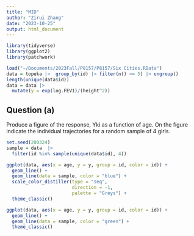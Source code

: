 ```yaml
---
title: "MID"
author: "Zirui Zhang"
date: "2023-10-25"
output: html_document
---
```


```r
library(tidyverse)
library(ggplot2)
library(patchwork)
```

```r
load("~/Documents/2023Fall/P8157/P8157/Six Cities.RData")
data = topeka |>  group_by(id) |> filter(n() >= 5) |> ungroup()
length(unique(data$id))
data = data |> 
  mutate(y = exp(log.FEV1)/(height^2))
```

## Question (a)
Produce a figure of the response, Yki as a function of age. On the figure indicate the individual
trajectories for a random sample of 4 girls.
```r
set.seed(200324)
sample = data  |> 
  filter(id %in% sample(unique(data$id), 4))

ggplot(data, aes(x = age, y = y, group = id, color = id)) + 
  geom_line() +  
  geom_line(data = sample, color = "blue") +
  scale_color_distiller(type = "seq",
                        direction = -1,
                        palette = "Greys") +
  theme_classic()

ggplot(data, aes(x = age, y = y, group = id, color = id)) + 
  geom_line() +  
  geom_line(data = sample, color = "green") +
  theme_classic()
```

